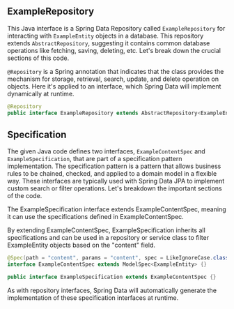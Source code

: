 ## ExampleRepository

This Java interface is a Spring Data Repository called `ExampleRepository` for interacting with `ExampleEntity` objects in a database. This repository extends `AbstractRepository`, suggesting it contains common database operations like fetching, saving, deleting, etc. Let's break down the crucial sections of this code.

`@Repository` is a Spring annotation that indicates that the class provides the mechanism for storage, retrieval, search, update, and delete operation on objects. Here it's applied to an interface, which Spring Data will implement dynamically at runtime.

```java copy
@Repository
public interface ExampleRepository extends AbstractRepository<ExampleEntity> {}
```

## Specification

The given Java code defines two interfaces, `ExampleContentSpec` and `ExampleSpecification`, that are part of a specification pattern implementation. The specification pattern is a pattern that allows business rules to be chained, checked, and applied to a domain model in a flexible way. These interfaces are typically used with Spring Data JPA to implement custom search or filter operations. Let's breakdown the important sections of the code.

The ExampleSpecification interface extends ExampleContentSpec, meaning it can use the specifications defined in ExampleContentSpec.

By extending ExampleContentSpec, ExampleSpecification inherits all specifications and can be used in a repository or service class to filter ExampleEntity objects based on the "content" field.

```java copy
@Spec(path = "content", params = "content", spec = LikeIgnoreCase.class)
interface ExampleContentSpec extends ModelSpec<ExampleEntity> {}

public interface ExampleSpecification extends ExampleContentSpec {}
```

As with repository interfaces, Spring Data will automatically generate the implementation of these specification interfaces at runtime.